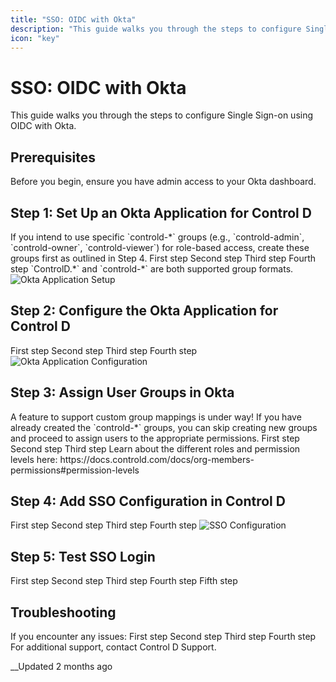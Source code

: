 ```yaml
---
title: "SSO: OIDC with Okta"
description: "This guide walks you through the steps to configure Single Sign-on using OIDC with Okta."
icon: "key"
---
```


# SSO: OIDC with Okta

<Info>
This guide walks you through the steps to configure Single Sign-on using OIDC with Okta.
</Info>

## Prerequisites

<Info>
Before you begin, ensure you have admin access to your Okta dashboard.
</Info>

## Step 1: Set Up an Okta Application for Control D

<Note>
If you intend to use specific `controld-*` groups (e.g., `controld-admin`, `controld-owner`, `controld-viewer`) for role-based access, create these groups first as outlined in Step 4.
</Note>

<Steps>
  <Step>
    First step
  </Step>
  <Step>
    Second step
  </Step>
  <Step>
    Third step
  </Step>
  <Step>
    Fourth step
  </Step>
</Steps>

<Note>
`ControlD.*` and `controld-*` are both supported group formats.
</Note>

<Image src="https://files.readme.io/62167edf3ba87c62fe4cf87bc0eeb790436f4e5049b722d36523c2e632ffb36c-Screenshot_2024-12-03_at_9.43.29_PM.png" alt="Okta Application Setup" />

## Step 2: Configure the Okta Application for Control D

<Steps>
  <Step>
    First step
  </Step>
  <Step>
    Second step
  </Step>
  <Step>
    Third step
  </Step>
  <Step>
    Fourth step
  </Step>
</Steps>

<Image src="https://files.readme.io/e2abc6532ce666c961f4143fd5aa559a29f06709550c416043d0657d7111ba58-Screenshot_2024-12-03_at_9.51.42_PM.png" alt="Okta Application Configuration" />

## Step 3: Assign User Groups in Okta

<Warning>
A feature to support custom group mappings is under way!
</Warning>

<Note>
If you have already created the `controld-*` groups, you can skip creating new groups and proceed to assign users to the appropriate permissions.
</Note>

<Steps>
  <Step>
    First step
  </Step>
  <Step>
    Second step
  </Step>
  <Step>
    Third step
  </Step>
</Steps>

<Warning>
Learn about the different roles and permission levels here: <Link href="https://docs.controld.com/docs/org-members-permissions#permission-levels">https://docs.controld.com/docs/org-members-permissions#permission-levels</Link>
</Warning>

## Step 4: Add SSO Configuration in Control D

<Steps>
  <Step>
    First step
  </Step>
  <Step>
    Second step
  </Step>
  <Step>
    Third step
  </Step>
  <Step>
    Fourth step
  </Step>
</Steps>

<Image src="https://files.readme.io/1e7503248ac44ec14dd7ed3c525c618c63e9597dda1b7833c08fed6974d9a126-image.png" alt="SSO Configuration" />

## Step 5: Test SSO Login

<Steps>
  <Step>
    First step
  </Step>
  <Step>
    Second step
  </Step>
  <Step>
    Third step
  </Step>
  <Step>
    Fourth step
  </Step>
  <Step>
    Fifth step
  </Step>
</Steps>

## Troubleshooting

<Info>
If you encounter any issues:
</Info>

<Steps>
  <Step>
    First step
  </Step>
  <Step>
    Second step
  </Step>
  <Step>
    Third step
  </Step>
  <Step>
    Fourth step
  </Step>
</Steps>

<Info>
For additional support, contact <Link href="https://controld.com/contact">Control D Support</Link>.
</Info>

__Updated 2 months ago